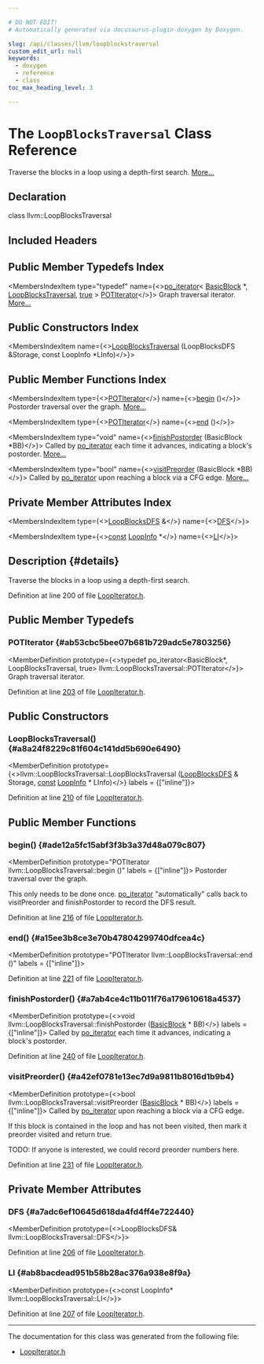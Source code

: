 ```yaml
---

# DO NOT EDIT!
# Automatically generated via docusaurus-plugin-doxygen by Doxygen.

slug: /api/classes/llvm/loopblockstraversal
custom_edit_url: null
keywords:
  - doxygen
  - reference
  - class
toc_max_heading_level: 3

---
```





# The `LoopBlocksTraversal` Class Reference

<DoxygenPage pluginConfig={pluginConfig}>

Traverse the blocks in a loop using a depth-first search. <a href="#details">More...</a>

## Declaration

<CodeBlock>class llvm::LoopBlocksTraversal</CodeBlock>

## Included Headers

<IncludesList>
<IncludesListItem
  filePath="llvm/Analysis/LoopIterator.h"
  permalink="/docs/api/files/include/include/llvm/include/llvm/analysis/loopiterator-h"
  isLocal="true" />
</IncludesList>

## Public Member Typedefs Index

<MembersIndex>

<MembersIndexItem
  type="typedef"
  name={<><a href="/docs/api/classes/llvm/po-iterator">po&#95;iterator</a>&lt; <a href="/docs/api/classes/llvm/basicblock">BasicBlock</a> &#42;, <a href="/docs/api/classes/llvm/loopblockstraversal">LoopBlocksTraversal</a>, <a href="/docs/api/files/lib/lib/analysis/basicaliasanalysis-cpp/#af6d5cafbdfc5313e65d990120021a3ec">true</a> &gt; <a href="#ab53cbc5bee07b681b729adc5e7803256">POTIterator</a></>}>
Graph traversal iterator. <a href="#ab53cbc5bee07b681b729adc5e7803256">More...</a>
</MembersIndexItem>

</MembersIndex>

## Public Constructors Index

<MembersIndex>

<MembersIndexItem
  name={<><a href="#a8a24f8229c81f604c141dd5b690e6490">LoopBlocksTraversal</a> (LoopBlocksDFS &amp;Storage, const LoopInfo &#42;LInfo)</>}>
</MembersIndexItem>

</MembersIndex>

## Public Member Functions Index

<MembersIndex>

<MembersIndexItem
  type={<><a href="#ab53cbc5bee07b681b729adc5e7803256">POTIterator</a></>}
  name={<><a href="#ade12a5fc15abf3f3b3a37d48a079c807">begin</a> ()</>}>
Postorder traversal over the graph. <a href="#ade12a5fc15abf3f3b3a37d48a079c807">More...</a>
</MembersIndexItem>

<MembersIndexItem
  type={<><a href="#ab53cbc5bee07b681b729adc5e7803256">POTIterator</a></>}
  name={<><a href="#a15ee3b8ce3e70b47804299740dfcea4c">end</a> ()</>}>
</MembersIndexItem>

<MembersIndexItem
  type="void"
  name={<><a href="#a7ab4ce4c11b011f76a179610618a4537">finishPostorder</a> (BasicBlock &#42;BB)</>}>
Called by <a href="/docs/api/classes/llvm/po-iterator">po&#95;iterator</a> each time it advances, indicating a block&#39;s postorder. <a href="#a7ab4ce4c11b011f76a179610618a4537">More...</a>
</MembersIndexItem>

<MembersIndexItem
  type="bool"
  name={<><a href="#a42ef0781e13ec7d9a9811b8016d1b9b4">visitPreorder</a> (BasicBlock &#42;BB)</>}>
Called by <a href="/docs/api/classes/llvm/po-iterator">po&#95;iterator</a> upon reaching a block via a CFG edge. <a href="#a42ef0781e13ec7d9a9811b8016d1b9b4">More...</a>
</MembersIndexItem>

</MembersIndex>

## Private Member Attributes Index

<MembersIndex>

<MembersIndexItem
  type={<><a href="/docs/api/classes/llvm/loopblocksdfs">LoopBlocksDFS</a> &amp;</>}
  name={<><a href="#a7adc6ef10645d618da4fd4ff4e722440">DFS</a></>}>
</MembersIndexItem>

<MembersIndexItem
  type={<><a href="/docs/api/files/lib/lib/target/lib/target/aarch64/aarch64promoteconstant-cpp/#a90f8350fecae261c25be85d38b451bff">const</a> <a href="/docs/api/classes/llvm/loopinfo">LoopInfo</a> &#42;</>}
  name={<><a href="#ab8bacdead951b58b28ac376a938e8f9a">LI</a></>}>
</MembersIndexItem>

</MembersIndex>

## Description {#details}

Traverse the blocks in a loop using a depth-first search.

Definition at line 200 of file <a href="/docs/api/files/include/include/llvm/include/llvm/analysis/loopiterator-h">LoopIterator.h</a>.

<SectionDefinition>

## Public Member Typedefs

### POTIterator {#ab53cbc5bee07b681b729adc5e7803256}

<MemberDefinition
  prototype={<>typedef po&#95;iterator&lt;BasicBlock&#42;, LoopBlocksTraversal, true&gt; llvm::LoopBlocksTraversal::POTIterator</>}>
Graph traversal iterator.

Definition at line <a href="/docs/api/files/include/include/llvm/include/llvm/analysis/loopiterator-h/#l00203">203</a> of file <a href="/docs/api/files/include/include/llvm/include/llvm/analysis/loopiterator-h">LoopIterator.h</a>.
</MemberDefinition>

</SectionDefinition>

<SectionDefinition>

## Public Constructors

### LoopBlocksTraversal() {#a8a24f8229c81f604c141dd5b690e6490}

<MemberDefinition
  prototype={<>llvm::LoopBlocksTraversal::LoopBlocksTraversal (<a href="/docs/api/classes/llvm/loopblocksdfs">LoopBlocksDFS</a> &amp; Storage, <a href="/docs/api/files/lib/lib/target/lib/target/aarch64/aarch64promoteconstant-cpp/#a90f8350fecae261c25be85d38b451bff">const</a> <a href="/docs/api/classes/llvm/loopinfo">LoopInfo</a> &#42; LInfo)</>}
  labels = {["inline"]}>

Definition at line <a href="/docs/api/files/include/include/llvm/include/llvm/analysis/loopiterator-h/#l00210">210</a> of file <a href="/docs/api/files/include/include/llvm/include/llvm/analysis/loopiterator-h">LoopIterator.h</a>.
</MemberDefinition>

</SectionDefinition>

<SectionDefinition>

## Public Member Functions

### begin() {#ade12a5fc15abf3f3b3a37d48a079c807}

<MemberDefinition
  prototype="POTIterator llvm::LoopBlocksTraversal::begin ()"
  labels = {["inline"]}>
Postorder traversal over the graph.

This only needs to be done once. <a href="/docs/api/classes/llvm/po-iterator">po&#95;iterator</a> &quot;automatically&quot; calls back to visitPreorder and finishPostorder to record the DFS result.

Definition at line <a href="/docs/api/files/include/include/llvm/include/llvm/analysis/loopiterator-h/#l00216">216</a> of file <a href="/docs/api/files/include/include/llvm/include/llvm/analysis/loopiterator-h">LoopIterator.h</a>.
</MemberDefinition>

### end() {#a15ee3b8ce3e70b47804299740dfcea4c}

<MemberDefinition
  prototype="POTIterator llvm::LoopBlocksTraversal::end ()"
  labels = {["inline"]}>

Definition at line <a href="/docs/api/files/include/include/llvm/include/llvm/analysis/loopiterator-h/#l00221">221</a> of file <a href="/docs/api/files/include/include/llvm/include/llvm/analysis/loopiterator-h">LoopIterator.h</a>.
</MemberDefinition>

### finishPostorder() {#a7ab4ce4c11b011f76a179610618a4537}

<MemberDefinition
  prototype={<>void llvm::LoopBlocksTraversal::finishPostorder (<a href="/docs/api/classes/llvm/basicblock">BasicBlock</a> &#42; BB)</>}
  labels = {["inline"]}>
Called by <a href="/docs/api/classes/llvm/po-iterator">po&#95;iterator</a> each time it advances, indicating a block&#39;s postorder.

Definition at line <a href="/docs/api/files/include/include/llvm/include/llvm/analysis/loopiterator-h/#l00240">240</a> of file <a href="/docs/api/files/include/include/llvm/include/llvm/analysis/loopiterator-h">LoopIterator.h</a>.
</MemberDefinition>

### visitPreorder() {#a42ef0781e13ec7d9a9811b8016d1b9b4}

<MemberDefinition
  prototype={<>bool llvm::LoopBlocksTraversal::visitPreorder (<a href="/docs/api/classes/llvm/basicblock">BasicBlock</a> &#42; BB)</>}
  labels = {["inline"]}>
Called by <a href="/docs/api/classes/llvm/po-iterator">po&#95;iterator</a> upon reaching a block via a CFG edge.

If this block is contained in the loop and has not been visited, then mark it preorder visited and return true.

TODO: If anyone is interested, we could record preorder numbers here.

Definition at line <a href="/docs/api/files/include/include/llvm/include/llvm/analysis/loopiterator-h/#l00231">231</a> of file <a href="/docs/api/files/include/include/llvm/include/llvm/analysis/loopiterator-h">LoopIterator.h</a>.
</MemberDefinition>

</SectionDefinition>

<SectionDefinition>

## Private Member Attributes

### DFS {#a7adc6ef10645d618da4fd4ff4e722440}

<MemberDefinition
  prototype={<>LoopBlocksDFS&amp; llvm::LoopBlocksTraversal::DFS</>}>

Definition at line <a href="/docs/api/files/include/include/llvm/include/llvm/analysis/loopiterator-h/#l00206">206</a> of file <a href="/docs/api/files/include/include/llvm/include/llvm/analysis/loopiterator-h">LoopIterator.h</a>.
</MemberDefinition>

### LI {#ab8bacdead951b58b28ac376a938e8f9a}

<MemberDefinition
  prototype={<>const LoopInfo&#42; llvm::LoopBlocksTraversal::LI</>}>

Definition at line <a href="/docs/api/files/include/include/llvm/include/llvm/analysis/loopiterator-h/#l00207">207</a> of file <a href="/docs/api/files/include/include/llvm/include/llvm/analysis/loopiterator-h">LoopIterator.h</a>.
</MemberDefinition>

</SectionDefinition>

<hr/>

The documentation for this class was generated from the following file:

<ul>
<li><a href="/docs/api/files/include/include/llvm/include/llvm/analysis/loopiterator-h">LoopIterator.h</a></li>
</ul>

</DoxygenPage>
